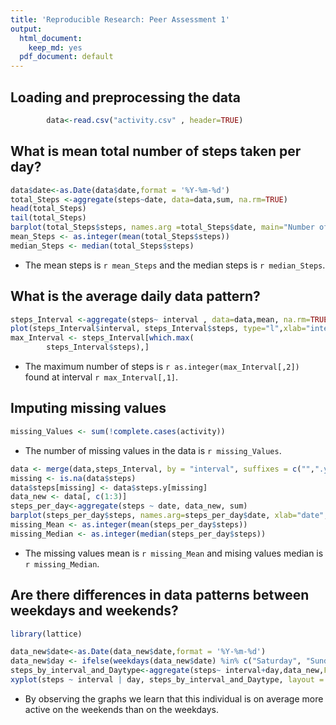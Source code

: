 ```yaml
---
title: 'Reproducible Research: Peer Assessment 1'
output:
  html_document:
    keep_md: yes
  pdf_document: default
---
```


## Loading and preprocessing the data
```r
        data<-read.csv("activity.csv" , header=TRUE)
```



## What is mean total number of steps taken per day?
```r
data$date<-as.Date(data$date,format = '%Y-%m-%d')
total_Steps <-aggregate(steps~date, data=data,sum, na.rm=TRUE)
head(total_Steps)
tail(total_Steps)
barplot(total_Steps$steps, names.arg =total_Steps$date, main="Number of Steps per Day",xlab="Date", ylab="Steps")
mean_Steps <- as.integer(mean(total_Steps$steps))
median_Steps <- median(total_Steps$steps)
```

* The mean steps is `r mean_Steps` and the median steps is `r median_Steps`.

## What is the average daily data pattern?

```r
steps_Interval <-aggregate(steps~ interval , data=data,mean, na.rm=TRUE)
plot(steps_Interval$interval, steps_Interval$steps, type="l",xlab="interval",ylab="average steps")
max_Interval <- steps_Interval[which.max(  
        steps_Interval$steps),]
```

*  The maximum number of steps is `r as.integer(max_Interval[,2])` found at interval `r max_Interval[,1]`.


## Imputing missing values
```r
missing_Values <- sum(!complete.cases(activity))
```
* The number of missing values in the data is `r missing_Values`.


```r
data <- merge(data,steps_Interval, by = "interval", suffixes = c("",".y"))
missing <- is.na(data$steps)
data$steps[missing] <- data$steps.y[missing]
data_new <- data[, c(1:3)]
steps_per_day<-aggregate(steps ~ date, data_new, sum)
barplot(steps_per_day$steps, names.arg=steps_per_day$date, xlab="date", ylab="steps", main="Number of steps per day", col="red")
missing_Mean <- as.integer(mean(steps_per_day$steps))
missing_Median <- as.integer(median(steps_per_day$steps))
```

*  The missing values mean is `r missing_Mean` and mising values median is `r missing_Median`. 


## Are there differences in data patterns between weekdays and weekends?

```r
library(lattice)

data_new$date<-as.Date(data_new$date,format = '%Y-%m-%d')
data_new$day <- ifelse(weekdays(data_new$date) %in% c("Saturday", "Sunday"),'Weekend','Weekday')
steps_by_interval_and_Daytype<-aggregate(steps~ interval+day,data_new,FUN="mean")
xyplot(steps ~ interval | day, steps_by_interval_and_Daytype, layout = c(1, 2), type = "l", col="blue", xlab="Interval", ylab="Average Number of Steps")
```

*  By observing the graphs we learn that this individual is on average more active on the weekends than on the weekdays. 
